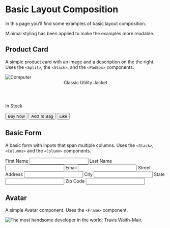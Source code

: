 
<Meta title="Examples/Basic" />

# Basic Layout Composition

In this page you'll find some examples of basic layout composition.

Minimal styling has been applied to make the examples more readable.

## Product Card

A simple product card with an image and a description on the the right. Uses the `<Split>`, the `<Stack>`, and the `<PadBox>` components.

<Canvas withToolbar withSource="open">
  <Story name="Product Card">
    <Split fraction="1/4" gutter="none">
      <img src={jacketPic} alt="Computer" />
      <Stack as={PadBox} padding="lg" gutter="lg">
        <header>
          <span>Classic Utility Jacket</span>
        </header>
        <p>In Stock</p>
        <div>
          <button>Buy Now</button>
          <button>Add To Bag</button>
          <button>Like</button>
        </div>
      </Stack>
    </Split>
  </Story>
</Canvas>

## Basic Form

A basic form with inputs that span multiple columns. Uses the `<Stack>`, `<Columns>` and the `<Column>` components.

<Canvas withToolbar withSource="open">
  <Story name="Form">
    <Columns as="form" gutter="lg" columns={6}>
      <Column span={3}>
        <Stack as="label" gutter="md">
          First Name
          <input type="text" />
        </Stack>
      </Column>
      <Column span={3}>
        <Stack as="label" gutter="md">
          Last Name
          <input type="text" />
        </Stack>
      </Column>
      <Column span={4}>
        <Stack as="label" gutter="md">
          Email
          <input type="text" />
        </Stack>
      </Column>
      <Column span={6}>
        <Stack as="label" gutter="md">
          Street Address
          <input type="text" />
        </Stack>
      </Column>
      <Column span={2}>
        <Stack as="label" gutter="md">
          City
          <input type="text" />
        </Stack>
      </Column>
      <Column span={2}>
        <Stack as="label" gutter="md">
          State
          <input type="text" />
        </Stack>
      </Column>
      <Column span={2}>
        <Stack as="label" gutter="md">
          Zip Code
          <input type="text" />
        </Stack>
      </Column>
    </Columns>
  </Story>
</Canvas>

## Avatar

A simple Avatar component. Uses the `<Frame>` component.

<Canvas withToolbar withSource="open">
  <Story name="Avatar">
    <Frame
      ratio={[1, 1]}
      style={{ borderRadius: "50%", width: "100px", height: "100px" }}
    >
      <img
        src="https://avatars.githubusercontent.com/u/5460770?v=4"
        alt="The most handsome developer in the world: Travis Waith-Mair."
      />
    </Frame>
  </Story>
</Canvas>
